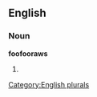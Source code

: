 ==English==

===Noun===
'''foofooraws'''

# {{plural of|[[foofooraw]]}}

[[Category:English plurals]]